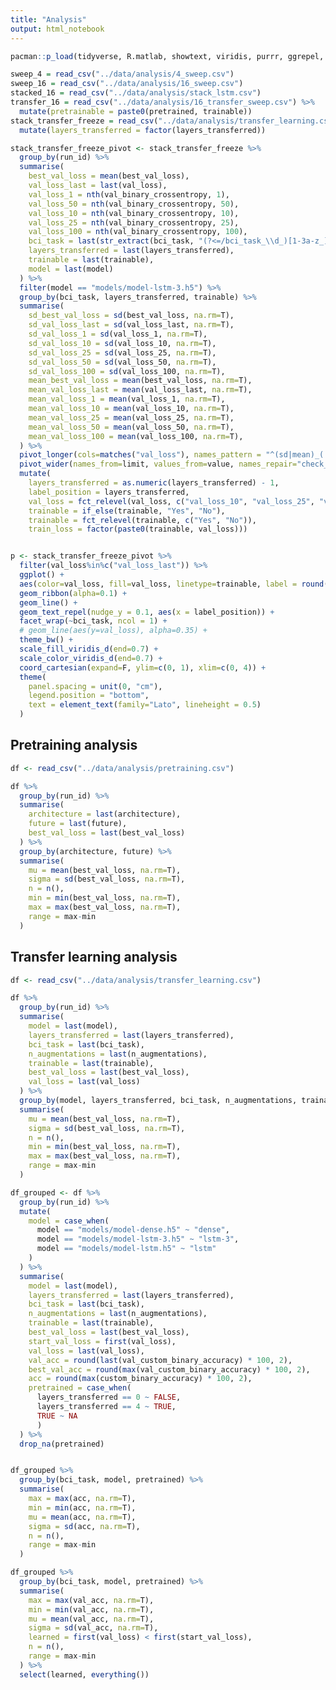 ---
title: "Analysis"
output: html_notebook
---

```{r}
pacman::p_load(tidyverse, R.matlab, showtext, viridis, purrr, ggrepel, png, grid, ggthemes, forcats)
```

```{r fig.height=8, fig.width=8, message=FALSE}
sweep_4 = read_csv("../data/analysis/4_sweep.csv")
sweep_16 = read_csv("../data/analysis/16_sweep.csv")
stacked_16 = read_csv("../data/analysis/stack_lstm.csv")
transfer_16 = read_csv("../data/analysis/16_transfer_sweep.csv") %>% 
  mutate(pretrainable = paste0(pretrained, trainable))
stack_transfer_freeze = read_csv("../data/analysis/transfer_learning.csv") %>% 
  mutate(layers_transferred = factor(layers_transferred))

stack_transfer_freeze_pivot <- stack_transfer_freeze %>%
  group_by(run_id) %>%
  summarise(
    best_val_loss = mean(best_val_loss),
    val_loss_last = last(val_loss),
    val_loss_1 = nth(val_binary_crossentropy, 1),
    val_loss_50 = nth(val_binary_crossentropy, 50),
    val_loss_10 = nth(val_binary_crossentropy, 10),
    val_loss_25 = nth(val_binary_crossentropy, 25),
    val_loss_100 = nth(val_binary_crossentropy, 100),
    bci_task = last(str_extract(bci_task, "(?<=/bci_task_\\d_)[1-3a-z_]+(?=.snirf)")),
    layers_transferred = last(layers_transferred),
    trainable = last(trainable),
    model = last(model)
  ) %>% 
  filter(model == "models/model-lstm-3.h5") %>% 
  group_by(bci_task, layers_transferred, trainable) %>% 
  summarise(
    sd_best_val_loss = sd(best_val_loss, na.rm=T),
    sd_val_loss_last = sd(val_loss_last, na.rm=T),
    sd_val_loss_1 = sd(val_loss_1, na.rm=T),
    sd_val_loss_10 = sd(val_loss_10, na.rm=T),
    sd_val_loss_25 = sd(val_loss_25, na.rm=T),
    sd_val_loss_50 = sd(val_loss_50, na.rm=T),
    sd_val_loss_100 = sd(val_loss_100, na.rm=T),
    mean_best_val_loss = mean(best_val_loss, na.rm=T),
    mean_val_loss_last = mean(val_loss_last, na.rm=T),
    mean_val_loss_1 = mean(val_loss_1, na.rm=T),
    mean_val_loss_10 = mean(val_loss_10, na.rm=T),
    mean_val_loss_25 = mean(val_loss_25, na.rm=T),
    mean_val_loss_50 = mean(val_loss_50, na.rm=T),
    mean_val_loss_100 = mean(val_loss_100, na.rm=T),
  ) %>% 
  pivot_longer(cols=matches("val_loss"), names_pattern = "^(sd|mean)_(.*)$", names_to = c("limit", "val_loss")) %>% 
  pivot_wider(names_from=limit, values_from=value, names_repair="check_unique") %>% 
  mutate(
    layers_transferred = as.numeric(layers_transferred) - 1,
    label_position = layers_transferred,
    val_loss = fct_relevel(val_loss, c("val_loss_10", "val_loss_25", "val_loss_50", "val_loss_100", "val_loss_last", "best_val_loss")),
    trainable = if_else(trainable, "Yes", "No"),
    trainable = fct_relevel(trainable, c("Yes", "No")),
    train_loss = factor(paste0(trainable, val_loss)))


p <- stack_transfer_freeze_pivot %>% 
  filter(val_loss%in%c("val_loss_last")) %>% 
  ggplot() +
  aes(color=val_loss, fill=val_loss, linetype=trainable, label = round(mean, 2), x=layers_transferred, y=mean, ymin=mean - sd, ymax = mean + sd) +
  geom_ribbon(alpha=0.1) +
  geom_line() +
  geom_text_repel(nudge_y = 0.1, aes(x = label_position)) +
  facet_wrap(~bci_task, ncol = 1) +
  # geom_line(aes(y=val_loss), alpha=0.35) +
  theme_bw() +
  scale_fill_viridis_d(end=0.7) +
  scale_color_viridis_d(end=0.7) +
  coord_cartesian(expand=F, ylim=c(0, 1), xlim=c(0, 4)) +
  theme(
    panel.spacing = unit(0, "cm"),
    legend.position = "bottom",
    text = element_text(family="Lato", lineheight = 0.5)
  )

```

## Pretraining analysis
```{r}
df <- read_csv("../data/analysis/pretraining.csv")

df %>% 
  group_by(run_id) %>% 
  summarise(
    architecture = last(architecture),
    future = last(future),
    best_val_loss = last(best_val_loss)
  ) %>% 
  group_by(architecture, future) %>% 
  summarise(
    mu = mean(best_val_loss, na.rm=T),
    sigma = sd(best_val_loss, na.rm=T),
    n = n(),
    min = min(best_val_loss, na.rm=T),
    max = max(best_val_loss, na.rm=T),
    range = max-min
  )

```
## Transfer learning analysis
```{r}
df <- read_csv("../data/analysis/transfer_learning.csv")

df %>% 
  group_by(run_id) %>% 
  summarise(
    model = last(model),
    layers_transferred = last(layers_transferred),
    bci_task = last(bci_task),
    n_augmentations = last(n_augmentations),
    trainable = last(trainable),
    best_val_loss = last(best_val_loss),
    val_loss = last(val_loss)
  ) %>% 
  group_by(model, layers_transferred, bci_task, n_augmentations, trainable) %>% 
  summarise(
    mu = mean(best_val_loss, na.rm=T),
    sigma = sd(best_val_loss, na.rm=T),
    n = n(),
    min = min(best_val_loss, na.rm=T),
    max = max(best_val_loss, na.rm=T),
    range = max-min
  )

df_grouped <- df %>% 
  group_by(run_id) %>%
  mutate(
    model = case_when(
      model == "models/model-dense.h5" ~ "dense",
      model == "models/model-lstm-3.h5" ~ "lstm-3",
      model == "models/model-lstm.h5" ~ "lstm"
    )
  ) %>% 
  summarise(
    model = last(model),
    layers_transferred = last(layers_transferred),
    bci_task = last(bci_task),
    n_augmentations = last(n_augmentations),
    trainable = last(trainable),
    best_val_loss = last(best_val_loss),
    start_val_loss = first(val_loss),
    val_loss = last(val_loss),
    val_acc = round(last(val_custom_binary_accuracy) * 100, 2),
    best_val_acc = round(max(val_custom_binary_accuracy) * 100, 2),
    acc = round(max(custom_binary_accuracy) * 100, 2),
    pretrained = case_when(
      layers_transferred == 0 ~ FALSE,
      layers_transferred == 4 ~ TRUE,
      TRUE ~ NA
      )
  ) %>%
  drop_na(pretrained)


df_grouped %>% 
  group_by(bci_task, model, pretrained) %>% 
  summarise(
    max = max(acc, na.rm=T),
    min = min(acc, na.rm=T),
    mu = mean(acc, na.rm=T),
    sigma = sd(acc, na.rm=T),
    n = n(),
    range = max-min
  )

df_grouped %>% 
  group_by(bci_task, model, pretrained) %>% 
  summarise(
    max = max(val_acc, na.rm=T),
    min = min(val_acc, na.rm=T),
    mu = mean(val_acc, na.rm=T),
    sigma = sd(val_acc, na.rm=T),
    learned = first(val_loss) < first(start_val_loss),
    n = n(),
    range = max-min
  ) %>% 
  select(learned, everything())
```


